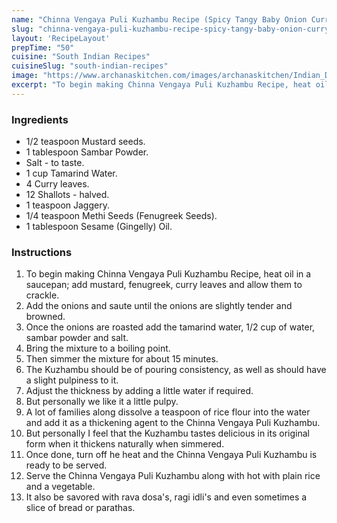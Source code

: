 ---
name: "Chinna Vengaya Puli Kuzhambu Recipe (Spicy Tangy Baby Onion Curry)"
slug: "chinna-vengaya-puli-kuzhambu-recipe-spicy-tangy-baby-onion-curry"
layout: 'RecipeLayout'
prepTime: "50"
cuisine: "South Indian Recipes"
cuisineSlug: "south-indian-recipes"
image: "https://www.archanaskitchen.com/images/archanaskitchen/Indian_Dal_Khadi_Curry/Vengayam_Puli_Kuzhambu_Recipe_Small_Onion_Tangy_Spicy_Curry-3.jpg"
excerpt: "To begin making Chinna Vengaya Puli Kuzhambu Recipe, heat oil in a saucepan; add mustard, fenugreek, curry leaves and allow them to crackle"
---

### Ingredients

- 1/2 teaspoon Mustard seeds.
- 1 tablespoon Sambar Powder.
- Salt - to taste.
- 1 cup Tamarind Water.
- 4 Curry leaves.
- 12 Shallots - halved.
- 1 teaspoon Jaggery.
- 1/4 teaspoon Methi Seeds (Fenugreek Seeds).
- 1 tablespoon Sesame (Gingelly) Oil.

### Instructions

1. To begin making Chinna Vengaya Puli Kuzhambu Recipe, heat oil in a saucepan; add mustard, fenugreek, curry leaves and allow them to crackle.
1. Add the onions and saute until the onions are slightly tender and browned.
1. Once the onions are roasted add the tamarind water, 1/2 cup of water, sambar powder and salt.
1. Bring the mixture to a boiling point.
1. Then simmer the mixture for about 15 minutes.
1. The Kuzhambu should be of pouring consistency, as well as should have a slight pulpiness to it.
1. Adjust the thickness by adding a little water if required.
1. But personally we like it a little pulpy.
1. A lot of families along dissolve a teaspoon of rice flour into the water and add it as a thickening agent to the Chinna Vengaya Puli Kuzhambu.
1. But personally I feel that the Kuzhambu tastes delicious in its original form when it thickens naturally when simmered.
1. Once done, turn off he heat and the Chinna Vengaya Puli Kuzhambu is ready to be served.
1. Serve the Chinna Vengaya Puli Kuzhambu along with hot with plain rice and a vegetable.
1. It also be savored with rava dosa's, ragi idli's and even sometimes a slice of bread or parathas.
